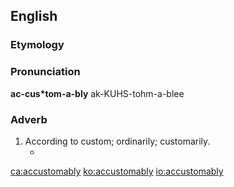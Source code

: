==English==

===Etymology===
{{suffix|accustomable|ly|lang=en}}

===Pronunciation===
'''ac-cus*tom-a-bly'''
ak-KUHS-tohm-a-blee

===Adverb===
{{en-adv}}

# According to custom; ordinarily; customarily.
#* {{quote-book|passage=The third principal matter wherewith in his prayers he was occupied was, to pray for the preservation of the queen's Majesty that now is; whom in his prayer '''accustomably''' he was wont to name|url=http://books.google.com/books?id=6YNsTHCd-hMC&pg=PA322&dq=accustomably+inauthor:Latimer&hl=en&ei=WvluTbnpC5KutwfmtN3tDg&sa=X&oi=book_result&ct=result&resnum=3&sqi=2&ved=0CDMQ6AEwAg#v=onepage&q=accustomably%20inauthor%3ALatimer&f=false|title=Certain  Sermons Made by the Right Reverend Father in God Master Doctor Latimer, before the Right Virtuous and Honourable Lady, Katherine, Duchess of Suffolk, in the Year of Our Lord 1552.|year=1552|author=[[w:Hugh Latimer|Hugh Latimer]]}}

[[ca:accustomably]]
[[ko:accustomably]]
[[io:accustomably]]